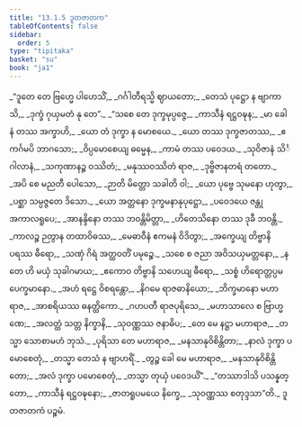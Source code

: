 ```yaml
---
title: "13.1.5 ဒူတဇာတက"
tableOfContents: false
sidebar:
  order: 5
type: "tipitaka"
basket: "su"
book: "ja1"
---
```



<DynamicBreadcrumb />

<Division number="54" book="ja1" e="ch" v="22" p="263">

<Paragraph number="2441" type="verses" book="ja1">
_“ဒူတေ တေ ဗြဟ္မေ ပါဟေသိံ,_  
_ဂင်္ဂါတီရသ္မိ ဈာယတော;_  
_တေသံ ပုဋ္ဌော န ဗျာကာသိ,_  
_ဒုက္ခံ ဂုယှမတံ နု တေ”._  

</Paragraph>

</Division>
<Division number="55" book="ja1" e="ch" v="22" p="263">

<Paragraph number="2442" type="verses" book="ja1">
_“သစေ တေ ဒုက္ခမုပ္ပဇ္ဇေ,_  
_ကာသီနံ ရဋ္ဌဝဍ္ဎန;_  
_မာ ခေါ နံ တဿ အက္ခာဟိ,_  
_ယော တံ ဒုက္ခာ န မောစယေ._  

</Paragraph>

</Division>
<Division number="56" book="ja1" e="ch" v="22" p="263">

<Paragraph number="2443" type="verses" book="ja1">
_ယော တဿ ဒုက္ခဇာတဿ,_  
_ဧကင်္ဂမပိ ဘာဂသော;_  
_ဝိပ္ပမောစေယျ ဓမ္မေန,_  
_ကာမံ တဿ ပဝေဒယ._  

</Paragraph>

</Division>
<Division number="57" book="ja1" e="ch" v="22" p="248">

<Paragraph number="2444" type="verses" book="ja1">
_သုဝိဇာနံ သိင်္ဂါလာနံ,_  
_သကုဏာနဉ္စ ဝဿိတံ;_  
_မနုဿဝဿိတံ ရာဇ,_  
_ဒုဗ္ဗိဇာနတရံ တတော._  

</Paragraph>

</Division>
<Division number="58" book="ja1" e="ch" v="22" p="282">

<Paragraph number="2445" type="verses" book="ja1">
_အပိ စေ မညတီ ပေါသော,_  
_ဉာတိ မိတ္တော သခါတိ ဝါ;_  
_ယော ပုဗ္ဗေ သုမနော ဟုတွာ,_  
_ပစ္ဆာ သမ္ပဇ္ဇတေ ဒိသော._  

</Paragraph>

</Division>
<Division number="59" book="ja1" e="ch" v="22" p="263">

<Paragraph number="2446" type="verses" book="ja1">
_ယော အတ္တနော ဒုက္ခမနာနုပုဋ္ဌော,_  
_ပဝေဒယေ ဇန္တု အကာလရူပေ;_  
_အာနန္ဒိနော တဿ ဘဝန္တိမိတ္တာ,_  
_ဟိတေသိနော တဿ ဒုခီ ဘဝန္တိ._  

</Paragraph>

</Division>
<Division number="60" book="ja1" e="ch" v="22" p="263">

<Paragraph number="2447" type="verses" book="ja1">
_ကာလဉ္စ ဉတွာန တထာဝိဓဿ,_  
_မေဓာဝီနံ ဧကမနံ ဝိဒိတွာ;_  
_အက္ခေယျ တိဗ္ဗာနိ ပရဿ ဓီရော,_  
_သဏှံ ဂိရံ အတ္ထဝတိံ ပမုဉ္စေ._  

</Paragraph>

</Division>
<Division number="61" book="ja1" e="ch" v="22" p="264">

<Paragraph number="2448" type="verses" book="ja1">
_သစေ စ ဇညာ အဝိသယှမတ္တနော,_  
_န တေ ဟိ မယှံ သုခါဂမာယ;_  
_ဧကောဝ တိဗ္ဗာနိ သဟေယျ ဓီရော,_  
_သစ္စံ ဟိရောတ္တပ္ပမပေက္ခမာနော._  

</Paragraph>

</Division>
<Division number="62" book="ja1" e="ch" v="22" p="264">

<Paragraph number="2449" type="verses" book="ja1">
_အဟံ ရဋ္ဌေ ဝိစရန္တော,_  
_နိဂမေ ရာဇဓာနိယော;_  
_ဘိက္ခမာနော မဟာရာဇ,_  
_အာစရိယဿ ဓနတ္ထိကော._  

</Paragraph>

</Division>
<Division number="63" book="ja1" e="ch" v="22" p="264">

<Paragraph number="2450" type="verses" book="ja1">
_ဂဟပတီ ရာဇပုရိသေ,_  
_မဟာသာလေ စ ဗြာဟ္မဏေ;_  
_အလတ္ထံ သတ္တ နိက္ခာနိ,_  
_သုဝဏ္ဏဿ ဇနာဓိပ;_  
_တေ မေ နဋ္ဌာ မဟာရာဇ,_  
_တသ္မာ သောစာမဟံ ဘုသံ._  

</Paragraph>

</Division>
<Division number="64" book="ja1" e="ch" v="22" p="264">

<Paragraph number="2451" type="verses" book="ja1">
_ပုရိသာ တေ မဟာရာဇ,_  
_မနသာနုဝိစိန္တိတာ;_  
_နာလံ ဒုက္ခာ ပမောစေတုံ,_  
_တသ္မာ တေသံ န ဗျာဟရိံ._  

</Paragraph>

</Division>
<Division number="65" book="ja1" e="ch" v="22" p="264">

<Paragraph number="2452" type="verses" book="ja1">
_တွဉ္စ ခေါ မေ မဟာရာဇ,_  
_မနသာနုဝိစိန္တိတော;_  
_အလံ ဒုက္ခာ ပမောစေတုံ,_  
_တသ္မာ တုယှံ ပဝေဒယိံ”._  

</Paragraph>

</Division>
<Division number="66" book="ja1" e="ch" v="22" p="264">

<Paragraph number="2453" type="verses" book="ja1">
_“တဿာဒါသိ ပသန္နတ္တော,_  
_ကာသီနံ ရဋ္ဌဝဍ္ဎနော;_  
_ဇာတရူပမယေ နိက္ခေ,_  
_သုဝဏ္ဏဿ စတုဒ္ဒသာ”တိ._  


</Paragraph>
</Division>

<Paragraph number="2454" type="center" book="ja1">
ဒူတဇာတကံ ပဉ္စမံ.
</Paragraph>